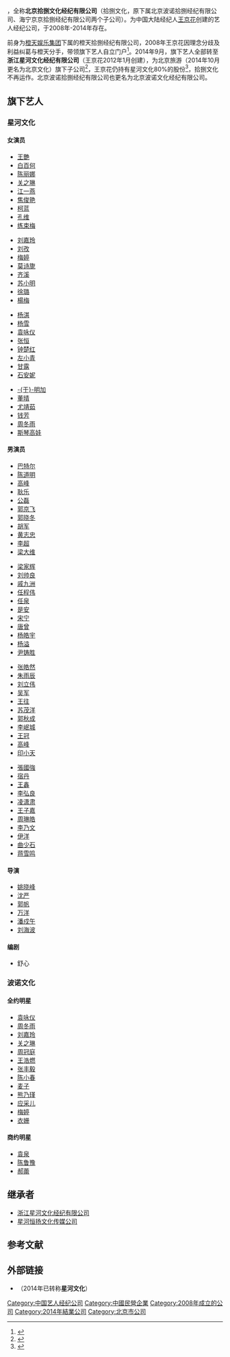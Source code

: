 {{onesource|time=2014-06-08T06:18:51+00:00}}
{{Infobox_Company 
  | company_name   = 北京拾捌文化经纪有限公司<br>''18 Artists Management''
  | company_logo   = 
  | company_type   = 经纪公司
  | company_slogan = 
  | predecessor    = 橙天拾捌经纪有限公司
  | foundation     = 2008年
  | location       = {{CHN}}[[北京市|北京市]]朝阳区六里屯中街甲18号
  | key_people     = [[王京花|王京花]]
  | sales          = 
  | profit         = 
  | asset          = 
  | market_value   = 
  | subsid         = 北京波诺拾捌经纪有限公司<br>海宁京京拾捌经纪有限公司
  | num_employees  = 
  | industry       = 艺人经纪
  | products       = 
  | revenue        = 
  | homepage       = http://www.18wenhua.com/
}}

{{engname|拾捌文化|18 Artists Management}}，全称'''北京拾捌文化经纪有限公司'''（拾捌文化，原下属北京波诺拾捌经纪有限公司、海宁京京拾捌经纪有限公司两个子公司）。为中国大陆经纪人[[王京花|王京花]]创建的艺人经纪公司，于2008年-2014年存在。

前身为[[橙天娱乐集团|橙天娱乐集团]]下属的橙天拾捌经纪有限公司，2008年王京花因理念分歧及利益纠葛与橙天分手，带领旗下艺人自立门户<ref>{{cite news|title=金牌经纪王京花出走橙天娱乐|url=http://epaper.oeeee.com/C/html/2008-03/20/content_418041.htm|accessdate=2014-06-08|newspaper=男都网|date=2008-03-20|deadurl=yes|archiveurl=https://web.archive.org/web/20140714144514/http://epaper.oeeee.com/C/html/2008-03/20/content_418041.htm|archivedate=2014-07-14}}</ref>。2014年9月，旗下艺人全部转至'''浙江星河文化经纪有限公司'''（王京花2012年1月创建），为北京旅游（2014年10月更名为北京文化）旗下子公司<ref>{{cite web|url=http://cj.gw.com.cn/news/news/2014/0909/395520739.shtml|title=北京旅游：拾捌文化是原浙江星河的控股的子公司 目前已经转出|date=2014-09-09|accessdate=2014-11-09|deadurl=yes|archiveurl=https://web.archive.org/web/20141108174623/http://cj.gw.com.cn/news/news/2014/0909/395520739.shtml|archivedate=2014-11-08}}</ref>，王京花仍持有星河文化80%的股份<ref>{{cite news|url=http://news.xinhuanet.com/fortune/2014-10/27/c_127143166.htm|title=北京旅游"影视拼图"复盘 生命人生命人寿为收购买单|date=2014-10-27|publisher=新京报|accessdate=2014-11-09|archive-date=2014-12-07|archive-url=https://web.archive.org/web/20141207002552/http://news.xinhuanet.com/fortune/2014-10/27/c_127143166.htm|dead-url=no}}</ref>，拾捌文化不再运作。北京波诺拾捌经纪有限公司也更名为北京波诺文化经纪有限公司。

== 旗下艺人 ==
=== 星河文化 ===
==== 女演员 ====
{{col-begin}}
{{col-4}}
* [[王艷|王艷]]
* [[白百何|白百何]]
* [[陈丽娜|陈丽娜]]
* [[关之琳|关之琳]]
* [[江一燕|江一燕]]
* [[焦俊艳|焦俊艳]]
* [[柯蓝|柯蓝]]
* [[孔维|孔维]]
* [[练束梅|练束梅]]
{{col-4}}
* [[刘嘉玲|刘嘉玲]]
* [[刘孜|刘孜]]
* [[梅婷|梅婷]]
* [[莫诗旎|莫诗旎]]
* [[齐溪|齐溪]]
* [[苏小明|苏小明]]
* [[徐璐|徐璐]]
* [[楊梅_(演員)|楊梅]]
{{col-4}}
* [[杨淇|杨淇]]
* [[杨雪|杨雪]]
* [[袁咏仪|袁咏仪]]
* [[张恒|张恒]]
* [[钟楚红|钟楚红]]
* [[左小青|左小青]]
* [[甘露|甘露]]
* [[石安妮|石安妮]]
{{col-4}}
* [[于明加|-{于}-明加]]
* [[董晴|董晴]]
* [[尤靖茹|尤靖茹]]
* [[钱芳|钱芳]]
* [[周冬雨|周冬雨]]
* [[斯琴高娃|斯琴高娃]]
{{col-end}}

==== 男演员 ====
{{col-begin}}
{{col-4}}
* [[巴特尔|巴特尔]]
* [[陈道明|陈道明]]
* [[高峰|高峰]]
* [[耿乐|耿乐]]
* [[公磊|公磊]]
* [[郭京飞|郭京飞]]
* [[郭晓冬|郭晓冬]]
* [[胡军|胡军]]
* [[黄志忠|黄志忠]]
* [[李超|李超]]
* [[梁大维|梁大维]]
{{col-4}}
* [[梁家辉|梁家辉]]
* [[刘帅良|刘帅良]]
* [[戚九洲|戚九洲]]
* [[任程伟|任程伟]]
* [[任泉|任泉]]
* [[是安|是安]]
* [[宋宁|宋宁]]
* [[唐曾|唐曾]]
* [[杨皓宇|杨皓宇]]
* [[杨溢|杨溢]]
* [[尹铸胜|尹铸胜]]
{{col-4}}
* [[张皓然|张皓然]]
* [[朱雨辰|朱雨辰]]
* [[刘立伟|刘立伟]]
* [[吴军|吴军]]
* [[王往|王往]]
* [[苏茂洋|苏茂洋]]
* [[郭秋成|郭秋成]]
* [[李岷城|李岷城]]
* [[王冠|王冠]]
* [[高峰|高峰]]
* [[印小天|印小天]]
{{col-4}}
* [[張國強_(中國大陸演員)|張國強]]
* [[宿丹|宿丹]]
* [[王鑫|王鑫]]
* [[李弘良|李弘良]]
* [[凌潇肃|凌潇肃]]
* [[王子嘉|王子嘉]]
* [[周琳皓|周琳皓]]
* [[李乃文|李乃文]]
* [[伊洋|伊洋]]
* [[曲少石|曲少石]]
* [[蒋雪鸣|蒋雪鸣]]
{{col-end}}

==== 导演 ====
* [[姚晓峰|姚晓峰]]
* [[沈严|沈严]]
* [[郭帆|郭帆]]
* [[万洋|万洋]]
* [[潘戍午|潘戍午]]
* [[刘海波|刘海波]]

==== 编剧 ====
* 舒心

=== 波诺文化 ===
{{Infobox_Company 
  | company_name   = 北京波诺拾捌文化经纪有限公司
  | company_logo   = 
  | company_type   = 经纪公司
  | company_slogan = 
  | predecessor    = 
  | foundation     = 2008年
  | location       = {{CHN}}[[北京市|北京市]]朝阳区新东路一号
  | key_people     = 
  | sales          = 
  | profit         = 
  | asset          = 
  | market_value   = 
  | parent         = 北京拾捌文化经纪有限公司
  | subsid         = 
  | num_employees  = 
  | industry       = 艺人经纪
  | products       = 
  | revenue        = 
  | homepage       = http://www.chinabnt.com/bnt/
}}

==== 全约明星 ====
* [[袁咏仪|袁咏仪]]
* [[周冬雨|周冬雨]]
* [[刘嘉玲|刘嘉玲]]
* [[关之琳|关之琳]]
* [[周冠庭|周冠庭]]
* [[王浩燃|王浩燃]]
* [[张丰毅|张丰毅]]
* [[陈小春|陈小春]]
* [[麦子|麦子]]
* [[熊乃瑾|熊乃瑾]]
* [[应采儿|应采儿]]
* [[梅婷|梅婷]]
* [[衣姗|衣姗]]

==== 商约明星 ====
* [[袁泉|袁泉]]
* [[陈鲁豫|陈鲁豫]]
* [[郝蕾|郝蕾]]

== 继承者 ==
* [[浙江星河文化经纪有限公司|浙江星河文化经纪有限公司]]
* [[星河恒扬文化传媒公司|星河恒扬文化传媒公司]]

== 参考文献 ==
{{reflist}}

== 外部链接 ==
* {{Sinaweibo|18wenhua}}（2014年已转称'''星河文化'''）

{{中国唱片及影视公司}}

{{DEFAULTSORT:S}}
[[Category:中国艺人经纪公司|Category:中国艺人经纪公司]]
[[Category:中國民營企業|Category:中國民營企業]]
[[Category:2008年成立的公司|Category:2008年成立的公司]]
[[Category:2014年結業公司|Category:2014年結業公司]]
[[Category:北京市公司|Category:北京市公司]]